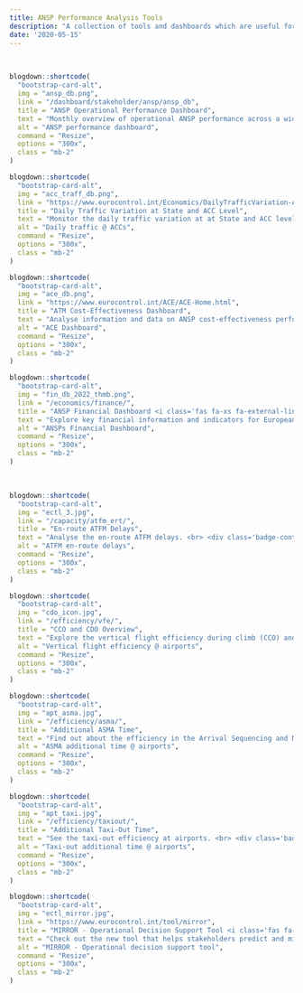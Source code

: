 ```yaml
---
title: ANSP Performance Analysis Tools
description: "A collection of tools and dashboards which are useful for Air Navigation Service Provider (ANSP) performance monitoring."
date: '2020-05-15'
---
```


<script src="/rmarkdown-libs/header-attrs/header-attrs.js"></script>

<br>

::: {class="container"}
:::: {class="row"}
::::: {class="card-deck"}

```r
blogdown::shortcode(
  "bootstrap-card-alt",
  img = "ansp_db.png",
  link = "/dashboard/stakeholder/ansp/ansp_db",
  title = "ANSP Operational Performance Dashboard",
  text = "Monthly overview of operational ANSP performance across a wide spectrum of indicators.<br><br> <div class='badge-container'><span class='badge badge-secondary'>General Performance</span></div>",
  alt = "ANSP performance dashboard",
  command = "Resize",
  options = "300x",
  class = "mb-2"
)
```

```r
blogdown::shortcode(
  "bootstrap-card-alt",
  img = "acc_traff_db.png",
  link = "https://www.eurocontrol.int/Economics/DailyTrafficVariation-ACCs.html",
  title = "Daily Traffic Variation at State and ACC Level",
  text = "Monitor the daily traffic variation at at State and ACC level since the start of the COVID-19 crisis. <br> <div class='badge-container'><span class='badge badge-primary'>Traffic</span></div>",
  alt = "Daily traffic @ ACCs",
  command = "Resize",
  options = "300x",
  class = "mb-2"
)
```

```r
blogdown::shortcode(
  "bootstrap-card-alt",
  img = "ace_db.png",
  link = "https://www.eurocontrol.int/ACE/ACE-Home.html",
  title = "ATM Cost-Effectiveness Dashboard",
  text = "Analyse information and data on ANSP cost-effectiveness performance (2002-2020). <br> <div class='badge-container'><span class='badge badge-success'>Economics</span></div>",
  alt = "ACE Dashboard",
  command = "Resize",
  options = "300x",
  class = "mb-2"
)
```

```r
blogdown::shortcode(
  "bootstrap-card-alt",
  img = "fin_db_2022_thmb.png",
  link = "/economics/finance/",
  title = "ANSP Financial Dashboard <i class='fas fa-xs fa-external-link-alt'></i>",
  text = "Explore key financial information and indicators for European ANSPs. <br> <div class='badge-container'><span class='badge badge-success'>Economics</span></div>",
  alt = "ANSPs Financial Dashboard",
  command = "Resize",
  options = "300x",
  class = "mb-2"
)
```

:::::
::::
:::

<br>

::: {class="container"}
:::: {class="row"}
::::: {class="card-deck"}

```r
blogdown::shortcode(
  "bootstrap-card-alt",
  img = "ectl_3.jpg",
  link = "/capacity/atfm_ert/",
  title = "En-route ATFM Delays",
  text = "Analyse the en-route ATFM delays. <br> <div class='badge-container'><span class='badge badge-warning'>Capacity & Delays</span></div>",
  alt = "ATFM en-route delays",
  command = "Resize",
  options = "300x",
  class = "mb-2"
)
```

```r
blogdown::shortcode(
  "bootstrap-card-alt",
  img = "cdo_icon.jpg",
  link = "/efficiency/vfe/",
  title = "CCO and CDO Overview",
  text = "Explore the vertical flight efficiency during climb (CCO) and descent (CDO). <br> <div class='badge-container'><span class='badge badge-info'>Efficiency</span></div>",
  alt = "Vertical flight efficiency @ airports",
  command = "Resize",
  options = "300x",
  class = "mb-2"
)
```

```r
blogdown::shortcode(
  "bootstrap-card-alt",
  img = "apt_asma.jpg",
  link = "/efficiency/asma/",
  title = "Additional ASMA Time",
  text = "Find out about the efficiency in the Arrival Sequencing and Metering Area (ASMA). <br> <div class='badge-container'><span class='badge badge-info'>Efficiency</span></div>",
  alt = "ASMA additional time @ airports",
  command = "Resize",
  options = "300x",
  class = "mb-2"
)
```

```r
blogdown::shortcode(
  "bootstrap-card-alt",
  img = "apt_taxi.jpg",
  link = "/efficiency/taxiout/",
  title = "Additional Taxi-Out Time",
  text = "See the taxi-out efficiency at airports. <br> <div class='badge-container'><span class='badge badge-info'>Efficiency</span></div>",
  alt = "Taxi-out additional time @ airports",
  command = "Resize",
  options = "300x",
  class = "mb-2"
)
```

```r
blogdown::shortcode(
  "bootstrap-card-alt",
  img = "ectl_mirror.jpg",
  link = "https://www.eurocontrol.int/tool/mirror",
  title = "MIRROR - Operational Decision Support Tool <i class='fas fa-xs fa-external-link-alt'></i>",
  text = "Check out the new tool that helps stakeholders predict and mitigate delays. <br><br> <div class='badge-container'><span class='badge badge-warning'>Capacity & Delays</span></div>",
  alt = "MIRROR - Operational decision support tool",
  command = "Resize",
  options = "300x",
  class = "mb-2"
)
```

:::::
::::
:::

<style>
.card-deck .card .badge-container {
  position: absolute;
  bottom: 0.75rem;
  left: 1.2rem;
  display: block;
}
</style>

<script>
    function resizeIframe(obj) {
      obj.style.height = obj.contentWindow.document.documentElement.scrollHeight + 'px';
    }
</script>

<style type="text/css">
.img-responsive {
    margin: 0 auto;
    max-width: 75%
}

.resp-container {
    position: relative;
    overflow: hidden;
    padding-top: 60.0%;
}

.resp-iframe {
    position: absolute;
    top: 0;
    left: 0;
    width: 100%;
    height: 150%;
    border: 0;
}
</style>

